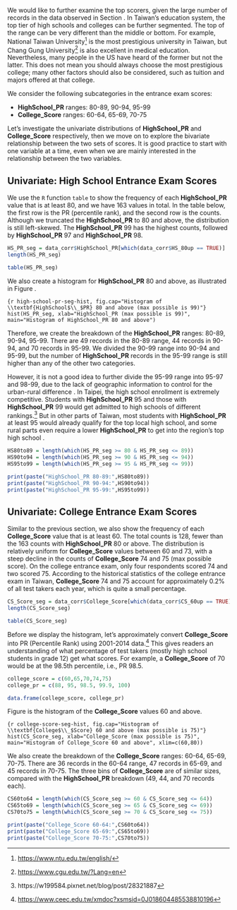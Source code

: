 We would like to further examine the top scorers, given the large number of records in the data observed in Section \ref{examine-further}. In Taiwan's education system, the top tier of high schools and colleges can be further segmented. The top of the range can be very different than the middle or bottom. For example, National Taiwan University^[<https://www.ntu.edu.tw/english/>] is the most prestigious university in Taiwan, but Chang Gung University^[<https://www.cgu.edu.tw/?Lang=en>] is also excellent in medical education. Nevertheless, many people in the US have heard of the former but not the latter. This does not mean you should always choose the most prestigious college; many other factors should also be considered, such as tuition and majors offered at that college.  

We consider the following subcategories in the entrance exam scores:     

* **HighSchool_PR** ranges: 80-89, 90-94, 95-99
* **College_Score** ranges: 60-64, 65-69, 70-75  

Let's investigate the univariate distributions of **HighSchool_PR** and **College_Score** respectively, then we move on to explore the bivariate relationship between the two sets of scores. It is good practice to start with one variable at a time, even when we are mainly interested in the relationship between the two variables.  

## Univariate: High School Entrance Exam Scores {#HighSchool-PR-80-up}

We use the `R` function `table` to show the frequency of each **HighSchool_PR** value that is at least 80, and we have 163 values in total. In the table below, the first row is the PR (percentile rank), and the second row is the counts. Although we truncated the **HighSchool_PR** to 80 and above, the distribution is still left-skewed. The **HighSchool_PR** 99 has the highest counts, followed by **HighSchool_PR** 97 and **HighSchool_PR** 98.

```r
HS_PR_seg = data_corr$HighSchool_PR[which(data_corr$HS_80up == TRUE)]
length(HS_PR_seg)
```

```r
table(HS_PR_seg)
```

We also create a histogram for **HighSchool_PR** 80 and above, as illustrated in Figure \ref{fig:high-school-pr-seg-hist}.

```{r high-school-pr-seg-hist, fig.cap="Histogram of \\textbf{HighSchool$\\_$PR} 80 and above (max possible is 99)"}
hist(HS_PR_seg, xlab="HighSchool_PR (max possible is 99)",
     main="Histogram of HighSchool_PR 80 and above")
```

Therefore, we create the breakdown of the **HighSchool_PR** ranges: 80-89, 90-94, 95-99. There are 49 records in the 80-89 range, 44 records in 90-94, and 70 records in 95-99. We divided the 90-99 range into 90-94 and 95-99, but the number of **HighSchool_PR** records in the 95-99 range is still higher than any of the other two categories.  

However, it is not a good idea to further divide the 95-99 range into 95-97 and 98-99, due to the lack of geographic information to control for the urban-rural difference \cite{sung2014evaluating, ho2022gap}. In Taipei, the high school enrollment is extremely competitive. Students with **HighSchool_PR** 95 and those with **HighSchool_PR** 99 would get admitted to high schools of different rankings.^[https://w199584.pixnet.net/blog/post/28321887] But in other parts of Taiwan, most students with **HighSchool_PR** at least 95 would already qualify for the top local high school, and some rural parts even require a lower **HighSchool_PR** to get into the region's top high school \cite{hwang2013implementation}.

```r
HS80to89 = length(which(HS_PR_seg >= 80 & HS_PR_seg <= 89))
HS90to94 = length(which(HS_PR_seg >= 90 & HS_PR_seg <= 94))
HS95to99 = length(which(HS_PR_seg >= 95 & HS_PR_seg <= 99))
```

```r
print(paste("HighSchool_PR 80-89:",HS80to89))
print(paste("HighSchool_PR 90-94:",HS90to94))
print(paste("HighSchool_PR 95-99:",HS95to99))
```

## Univariate: College Entrance Exam Scores {#college-60-up}

Similar to the previous section, we also show the frequency of each **College_Score** value that is at least 60. The total counts is 128, fewer than the 163 counts with **HighSchool_PR** 80 or above. The distribution is relatively uniform for **College_Score** values between 60 and 73, with a steep decline in the counts of **College_Score** 74 and 75 (max possible score). On the college entrance exam, only four respondents scored 74 and two scored 75. According to the historical statistics of the college entrance exam in Taiwan, **College_Score** 74 and 75 account for approximately 0.2% of all test takers each year, which is quite a small percentage.    

```r
CS_Score_seg = data_corr$College_Score[which(data_corr$CS_60up == TRUE)]
length(CS_Score_seg)
```

```r
table(CS_Score_seg)
```

Before we display the histogram, let's approximately convert **College_Score** into PR (Percentile Rank) using 2001-2014 data.^[<https://www.ceec.edu.tw/xmdoc?xsmsid=0J018604485538810196>] This gives readers an understanding of what percentage of test takers (mostly high school students in grade 12) get what scores. For example, a **College_Score** of 70 would be at the 98.5th percentile, i.e., PR 98.5.

```r
college_score = c(60,65,70,74,75)
college_pr = c(88, 95, 98.5, 99.9, 100)

data.frame(college_score, college_pr)
```

Figure \ref{fig:college-score-seg-hist} is the histogram of the **College_Score** values 60 and above.

```{r college-score-seg-hist, fig.cap="Histogram of \\textbf{College$\\_$Score} 60 and above (max possible is 75)"}
hist(CS_Score_seg, xlab="College_Score (max possible is 75)",
     main="Histogram of College_Score 60 and above", xlim=c(60,80))
```

We also create the breakdown of the **College_Score** ranges: 60-64, 65-69, 70-75. There are 36 records in the 60-64 range, 47 records in 65-69, and 45 records in 70-75. The three bins of **College_Score** are of similar sizes, compared with the **HighSchool_PR** breakdown (49, 44, and 70 records each).

```r
CS60to64 = length(which(CS_Score_seg >= 60 & CS_Score_seg <= 64))
CS65to69 = length(which(CS_Score_seg >= 65 & CS_Score_seg <= 69))
CS70to75 = length(which(CS_Score_seg >= 70 & CS_Score_seg <= 75))
```

```r
print(paste("College_Score 60-64:",CS60to64))
print(paste("College_Score 65-69:",CS65to69))
print(paste("College_Score 70-75:",CS70to75))
```

